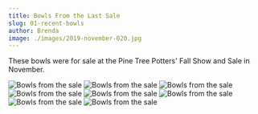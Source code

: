 ```yaml
---
title: Bowls From the Last Sale
slug: 01-recent-bowls
author: Brenda
image: ./images/2019-november-020.jpg
---
```


These bowls were for sale at the Pine Tree Potters' Fall Show and Sale in November.

![Bowls from the sale](./images/2019-november-020.jpg)
![Bowls from the sale](./images/2019-november-021.jpg)
![Bowls from the sale](./images/2019-november-022.jpg)
![Bowls from the sale](./images/2019-november-024.jpg)
![Bowls from the sale](./images/2019-november-025.jpg)
![Bowls from the sale](./images/2019-november-026.jpg)
![Bowls from the sale](./images/2019-november-028.jpg)
![Bowls from the sale](./images/2019-november-029.jpg)
